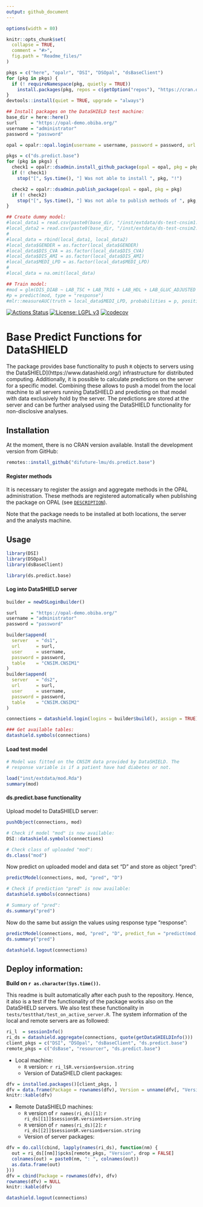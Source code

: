 ```yaml
---
output: github_document
---
```


<!-- README.md is generated from README.Rmd. Please edit that file -->

```r
options(width = 80)

knitr::opts_chunk$set(
  collapse = TRUE,
  comment = "#>",
  fig.path = "Readme_files/"
)

pkgs = c("here", "opalr", "DSI", "DSOpal", "dsBaseClient")
for (pkg in pkgs) {
  if (! requireNamespace(pkg, quietly = TRUE))
    install.packages(pkg, repos = c(getOption("repos"), "https://cran.obiba.org"))
}
devtools::install(quiet = TRUE, upgrade = "always")

## Install packages on the DataSHIELD test machine:
base_dir = here::here()
surl     = "https://opal-demo.obiba.org/"
username = "administrator"
password = "password"

opal = opalr::opal.login(username = username, password = password, url = surl)

pkgs = c("ds.predict.base")
for (pkg in pkgs) {
  check1 = opalr::dsadmin.install_github_package(opal = opal, pkg = pkg, username = "difuture-lmu")
  if (! check1)
    stop("[", Sys.time(), "] Was not able to install ", pkg, "!")

  check2 = opalr::dsadmin.publish_package(opal = opal, pkg = pkg)
  if (! check2)
    stop("[", Sys.time(), "] Was not able to publish methods of ", pkg, "!")
}

## Create dummy model:
#local_data1 = read.csv(paste0(base_dir, "/inst/extdata/ds-test-cnsim1.csv"))
#local_data2 = read.csv(paste0(base_dir, "/inst/extdata/ds-test-cnsim2.csv"))
#
#local_data = rbind(local_data1, local_data2)
#local_data$GENDER = as.factor(local_data$GENDER)
#local_data$DIS_CVA = as.factor(local_data$DIS_CVA)
#local_data$DIS_AMI = as.factor(local_data$DIS_AMI)
#local_data$MEDI_LPD = as.factor(local_data$MEDI_LPD)
#
#local_data = na.omit(local_data)

## Train model:
#mod = glm(DIS_DIAB ~ LAB_TSC + LAB_TRIG + LAB_HDL + LAB_GLUC_ADJUSTED + GENDER + DIS_CVA + MEDI_LPD + DIS_AMI, data = local_data, family = binomial())
#p = predict(mod, type = "response")
#mlr::measureAUC(truth = local_data$MEDI_LPD, probabilities = p, positive = 1)
```

[![Actions Status](https://github.com/difuture-lmu/ds.predict.base/workflows/R-CMD-check/badge.svg)](https://github.com/difuture-lmu/ds.predict.base/actions) [![License: LGPL v3](https://img.shields.io/badge/License-LGPL%20v3-blue.svg)](https://www.gnu.org/licenses/lgpl-3.0) [![codecov](https://codecov.io/gh/difuture-lmu/ds.predict.base/branch/master/graph/badge.svg?token=OLIPLWDTN5)](https://codecov.io/gh/difuture-lmu/ds.predict.base)

# Base Predict Functions for DataSHIELD

The package provides base functionality to push `R` objects to servers using the DataSHIELD](https://www.datashield.org/) infrastructure for distributed computing. Additionally, it is possible to calculate predictions on the server for a specific model. Combining these allows to push a model from the local machine to all servers running DataSHIELD and predicting on that model with data exclusively hold by the server. The predictions are stored at the server and can be further analysed using the DataSHIELD functionality for non-disclosive analyses.

## Installation

At the moment, there is no CRAN version available. Install the development version from GitHub:

```r
remotes::install_github("difuture-lmu/ds.predict.base")
```

#### Register methods

It is necessary to register the assign and aggregate methods in the OPAL administration. These methods are registered automatically when publishing the package on OPAL (see [`DESCRIPTION`](https://github.com/difuture/ds.predict.base/blob/master/DESCRIPTION)).

Note that the package needs to be installed at both locations, the server and the analysts machine.

## Usage

```r
library(DSI)
library(DSOpal)
library(dsBaseClient)

library(ds.predict.base)
```

#### Log into DataSHIELD server

```r
builder = newDSLoginBuilder()

surl     = "https://opal-demo.obiba.org/"
username = "administrator"
password = "password"

builder$append(
  server   = "ds1",
  url      = surl,
  user     = username,
  password = password,
  table    = "CNSIM.CNSIM1"
)
builder$append(
  server   = "ds2",
  url      = surl,
  user     = username,
  password = password,
  table    = "CNSIM.CNSIM2"
)

connections = datashield.login(logins = builder$build(), assign = TRUE)

### Get available tables:
datashield.symbols(connections)
```

#### Load test model

```r
# Model was fitted on the CNSIM data provided by DataSHIELD. The
# response variable is if a patient have had diabetes or not.

load("inst/extdata/mod.Rda")
summary(mod)
```


#### ds.predict.base functionality

Upload model to DataSHIELD server:
```r
pushObject(connections, mod)

# Check if model "mod" is now available:
DSI::datashield.symbols(connections)

# Check class of uploaded "mod":
ds.class("mod")
```

Now predict on uploaded model and data set "D" and store as object "pred":
```r
predictModel(connections, mod, "pred", "D")

# Check if prediction "pred" is now available:
datashield.symbols(connections)

# Summary of "pred":
ds.summary("pred")
```

Now do the same but assign the values using response type "response":
```r
predictModel(connections, mod, "pred", "D", predict_fun = "predict(mod, newdata = D, type = 'response')")
ds.summary("pred")
```

```r
datashield.logout(connections)
```

## Deploy information:

__Build on `r as.character(Sys.time())`.__

This readme is built automatically after each push to the repository. Hence, it also is a test if the functionality of the package works also on the DataSHIELD servers. We also test these functionality in `tests/testthat/test_on_active_server.R`. The system information of the local and remote servers are as followed:


```r
ri_l  = sessionInfo()
ri_ds = datashield.aggregate(connections, quote(getDataSHIELDInfo()))
client_pkgs = c("DSI", "DSOpal", "dsBaseClient", "ds.predict.base")
remote_pkgs = c("dsBase", "resourcer", "ds.predict.base")
```

- Local machine:
    - `R` version: `r ri_l$R.version$version.string`
    - Version of DataSHELD client packages:


```r
dfv = installed.packages()[client_pkgs, ]
dfv = data.frame(Package = rownames(dfv), Version = unname(dfv[, "Version"]))
knitr::kable(dfv)
```

- Remote DataSHIELD machines:
    - `R` version of `r names(ri_ds)[1]`: `r ri_ds[[1]]$session$R.version$version.string`
    - `R` version of `r names(ri_ds)[2]`: `r ri_ds[[2]]$session$R.version$version.string`
    - Version of server packages:


```r
dfv = do.call(cbind, lapply(names(ri_ds), function(nm) {
  out = ri_ds[[nm]]$pcks[remote_pkgs, "Version", drop = FALSE]
  colnames(out) = paste0(nm, ": ", colnames(out))
  as.data.frame(out)
}))
dfv = cbind(Package = rownames(dfv), dfv)
rownames(dfv) = NULL
knitr::kable(dfv)
```

```r
datashield.logout(connections)
```
